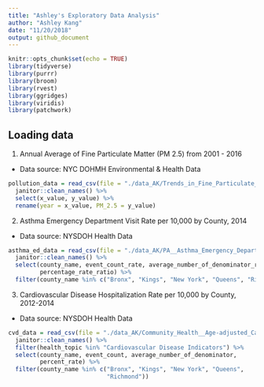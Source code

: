 ```yaml
---
title: "Ashley's Exploratory Data Analysis"
author: "Ashley Kang"
date: "11/20/2018"
output: github_document
---
```


```r
knitr::opts_chunk$set(echo = TRUE)
library(tidyverse)
library(purrr)
library(broom)
library(rvest)
library(ggridges)
library(viridis)
library(patchwork)
```

## Loading data

1. Annual Average of Fine Particulate Matter (PM 2.5) from 2001 - 2016 

* Data source: NYC DOHMH Environmental & Health Data

```r
pollution_data = read_csv(file = "./data_AK/Trends_in_Fine_Particulate_Matter_Annual_Average.csv") %>% 
  janitor::clean_names() %>%
  select(x_value, y_value) %>% 
  rename(year = x_value, PM_2.5 = y_value)
```

2. Asthma Emergency Department Visit Rate per 10,000 by County, 2014

* Data source: NYSDOH Health Data

```r
asthma_ed_data = read_csv(file = "./data_AK/PA__Asthma_Emergency_Department_Visit_Rate_Per_10_000_by_County__Latest_Year.csv") %>% 
  janitor::clean_names() %>%
  select(county_name, event_count_rate, average_number_of_denominator_rate, 
         percentage_rate_ratio) %>% 
  filter(county_name %in% c("Bronx", "Kings", "New York", "Queens", "Richmond"))
```

3. Cardiovascular Disease Hospitalization Rate per 10,000 by County, 2012-2014

* Data source: NYSDOH Health Data

```r
cvd_data = read_csv(file = "./data_AK/Community_Health__Age-adjusted_Cardiovascular_Disease_Hospitalization_Rate_per_10_000_by_County_Map__Latest_Data.csv") %>% 
  janitor::clean_names() %>%
  filter(health_topic %in% "Cardiovascular Disease Indicators") %>% 
  select(county_name, event_count, average_number_of_denominator, 
         percent_rate) %>% 
  filter(county_name %in% c("Bronx", "Kings", "New York", "Queens", 
                            "Richmond"))
```